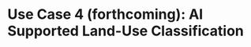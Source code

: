 <style>
.slide-deck {
    width: 100%;
    height: 475px;
}
</style>

# Use Case 4 (forthcoming): AI Supported Land-Use Classification